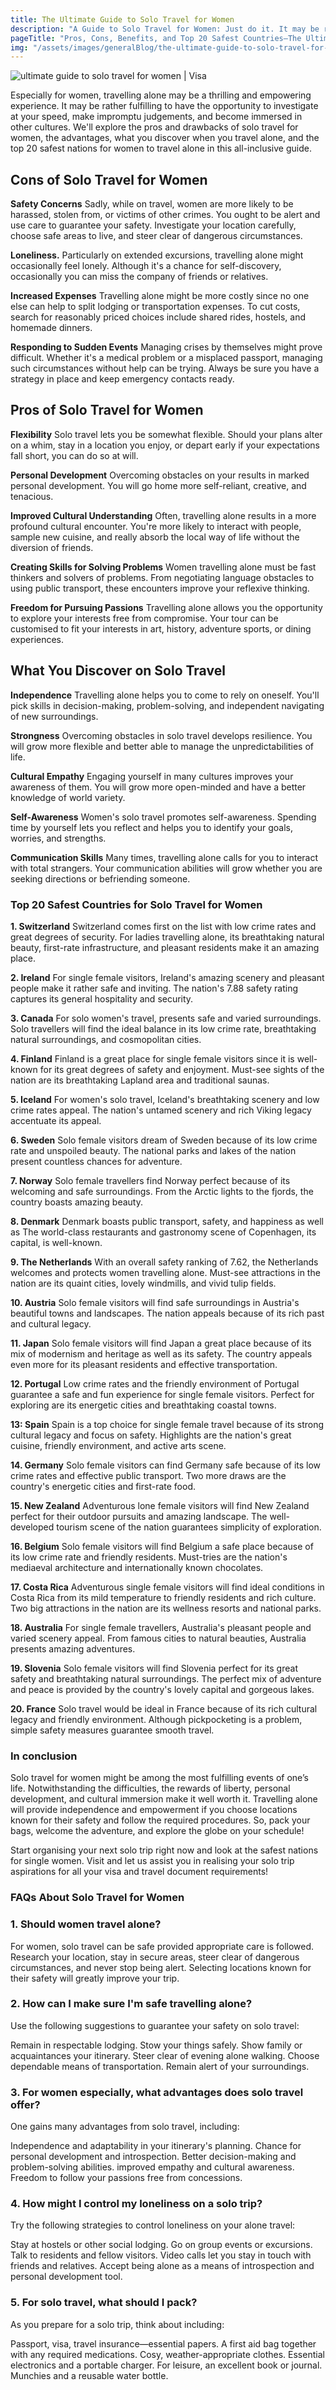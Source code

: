 ```yaml
---
title: The Ultimate Guide to Solo Travel for Women
description: "A Guide to Solo Travel for Women: Just do it. It may be rather fulfilling to have the opportunity to investigate at your speed and make impromptu judgments."
pageTitle: "Pros, Cons, Benefits, and Top 20 Safest Countries—The Ultimate Guide to Solo Travel for Women"
img: "/assets/images/generalBlog/the-ultimate-guide-to-solo-travel-for-women.webp"
---
```


<BlogContentHero>
    <img
        src="/assets/images/generalBlog/the-ultimate-guide-to-solo-travel-for-women.webp"
        alt="ultimate guide to solo travel for women | Visa"
    />
</BlogContentHero>

Especially for women, travelling alone may be a thrilling and empowering experience. It may be rather fulfilling to have the opportunity to investigate at your speed, make impromptu judgements, and become immersed in other cultures. We'll explore the pros and drawbacks of solo travel for women, the advantages, what you discover when you travel alone, and the top 20 safest nations for women to travel alone in this all-inclusive guide.

## Cons of Solo Travel for Women

**Safety Concerns**
Sadly, while on travel, women are more likely to be harassed, stolen from, or victims of other crimes. You ought to be alert and use care to guarantee your safety. Investigate your location carefully, choose safe areas to live, and steer clear of dangerous circumstances.

**Loneliness.**
Particularly on extended excursions, travelling alone might occasionally feel lonely. Although it's a chance for self-discovery, occasionally you can miss the company of friends or relatives.

**Increased Expenses**
Travelling alone might be more costly since no one else can help to split lodging or transportation expenses. To cut costs, search for reasonably priced choices include shared rides, hostels, and homemade dinners.

**Responding to Sudden Events**
Managing crises by themselves might prove difficult. Whether it's a medical problem or a misplaced passport, managing such circumstances without help can be trying. Always be sure you have a strategy in place and keep emergency contacts ready.

## Pros of Solo Travel for Women

**Flexibility**
Solo travel lets you be somewhat flexible. Should your plans alter on a whim, stay in a location you enjoy, or depart early if your expectations fall short, you can do so at will.

**Personal Development**
Overcoming obstacles on your results in marked personal development. You will go home more self-reliant, creative, and tenacious.

**Improved Cultural Understanding**
Often, travelling alone results in a more profound cultural encounter. You're more likely to interact with people, sample new cuisine, and really absorb the local way of life without the diversion of friends.

**Creating Skills for Solving Problems**
Women travelling alone must be fast thinkers and solvers of problems. From negotiating language obstacles to using public transport, these encounters improve your reflexive thinking.

**Freedom for Pursuing Passions**
Travelling alone allows you the opportunity to explore your interests free from compromise. Your tour can be customised to fit your interests in art, history, adventure sports, or dining experiences.

## What You Discover on Solo Travel 

**Independence**
Travelling alone helps you to come to rely on oneself. You'll pick skills in decision-making, problem-solving, and independent navigating of new surroundings.

**Strongness**
Overcoming obstacles in solo travel develops resilience. You will grow more flexible and better able to manage the unpredictabilities of life.

**Cultural Empathy**
Engaging yourself in many cultures improves your awareness of them. You will grow more open-minded and have a better knowledge of world variety.

**Self-Awareness**
Women's solo travel promotes self-awareness. Spending time by yourself lets you reflect and helps you to identify your goals, worries, and strengths.

**Communication Skills**
Many times, travelling alone calls for you to interact with total strangers. Your communication abilities will grow whether you are seeking directions or befriending someone.

### Top 20 Safest Countries for Solo Travel for Women

**1. Switzerland**
Switzerland comes first on the list with low crime rates and great degrees of security. For ladies travelling alone, its breathtaking natural beauty, first-rate infrastructure, and pleasant residents make it an amazing place.

**2. Ireland**
For single female visitors, Ireland's amazing scenery and pleasant people make it rather safe and inviting. The nation's 7.88 safety rating captures its general hospitality and security.

**3. Canada**
For solo women's travel,<LinkText href="/blog/tips-on-how-to-get-ready-for-your-canada-visitor-visa-interview/" text="Canada" /> presents safe and varied surroundings. Solo travellers will find the ideal balance in its low crime rate, breathtaking natural surroundings, and cosmopolitan cities.

**4. Finland**
Finland is a great place for single female visitors since it is well-known for its great degrees of safety and enjoyment. Must-see sights of the nation are its breathtaking Lapland area and traditional saunas.

**5. Iceland**
For women's solo travel, Iceland's breathtaking scenery and low crime rates appeal. The nation's untamed scenery and rich Viking legacy accentuate its appeal.

**6. Sweden**
Solo female visitors dream of Sweden because of its low crime rate and unspoiled beauty. The national parks and lakes of the nation present countless chances for adventure.

**7. Norway**
Solo female travellers find Norway perfect because of its welcoming and safe surroundings. From the Arctic lights to the fjords, the country boasts amazing beauty.

**8. Denmark**
Denmark boasts public transport, safety, and happiness as well as The world-class restaurants and gastronomy scene of Copenhagen, its capital, is well-known.

**9. The Netherlands**
With an overall safety ranking of 7.62, the Netherlands welcomes and protects women travelling alone. Must-see attractions in the nation are its quaint cities, lovely windmills, and vivid tulip fields.

**10. Austria**
Solo female visitors will find safe surroundings in Austria's beautiful towns and landscapes. The nation appeals because of its rich past and cultural legacy.

**11. Japan**
Solo female visitors will find Japan a great place because of its mix of modernism and heritage as well as its safety. The country appeals even more for its pleasant residents and effective transportation.

**12. Portugal**
Low crime rates and the friendly environment of Portugal guarantee a safe and fun experience for single female visitors. Perfect for exploring are its energetic cities and breathtaking coastal towns.

**13: Spain**
Spain is a top choice for single female travel because of its strong cultural legacy and focus on safety. Highlights are the nation's great cuisine, friendly environment, and active arts scene.

**14. Germany**
Solo female visitors can find Germany safe because of its low crime rates and effective public transport. Two more draws are the country's energetic cities and first-rate food.

**15.  New Zealand**
Adventurous lone female visitors will find New Zealand perfect for their outdoor pursuits and amazing landscape. The well-developed tourism scene of the nation guarantees simplicity of exploration.

**16. Belgium**
Solo female visitors will find Belgium a safe place because of its low crime rate and friendly residents. Must-tries are the nation's mediaeval architecture and internationally known chocolates.

**17. Costa Rica**
Adventurous single female visitors will find ideal conditions in Costa Rica from its mild temperature to friendly residents and rich culture. Two big attractions in the nation are its wellness resorts and national parks.

**18. Australia**
For single female travellers, Australia's pleasant people and varied scenery appeal. From famous cities to natural beauties, Australia presents amazing adventures.

**19. Slovenia**
Solo female visitors will find Slovenia perfect for its great safety and breathtaking natural surroundings. The perfect mix of adventure and peace is provided by the country's lovely capital and gorgeous lakes.

**20. France**
Solo travel would be ideal in France because of its rich cultural legacy and friendly environment. Although pickpocketing is a problem, simple safety measures guarantee smooth travel.

### In conclusion
Solo travel for women might be among the most fulfilling events of one’s life. Notwithstanding the difficulties, the rewards of liberty, personal development, and cultural immersion make it well worth it. Travelling alone will provide independence and empowerment if you choose locations known for their safety and follow the required procedures. So, pack your bags, welcome the adventure, and explore the globe on your schedule!

Start organising your next solo trip right now and look at the safest nations for single women. Visit <LinkText href="/" text="VisaCollect" /> and let us assist you in realising your solo trip aspirations for all your visa and travel document requirements!

### FAQs About Solo Travel for Women

### 1. Should women travel alone?
For women, solo travel can be safe provided appropriate care is followed. Research your location, stay in secure areas, steer clear of dangerous circumstances, and never stop being alert. Selecting locations known for their safety will greatly improve your trip.

### 2. How can I make sure I'm safe travelling alone?
Use the following suggestions to guarantee your safety on solo travel:

Remain in respectable lodging.
Stow your things safely.
Show family or acquaintances your itinerary.
Steer clear of evening alone walking.
Choose dependable means of transportation.
Remain alert of your surroundings.

### 3. For women especially, what advantages does solo travel offer?
One gains many advantages from solo travel, including:

Independence and adaptability in your itinerary's planning.
Chance for personal development and introspection.
Better decision-making and problem-solving abilities.
improved empathy and cultural awareness.
Freedom to follow your passions free from concessions.

### 4. How might I control my loneliness on a solo trip?
Try the following strategies to control loneliness on your alone travel:

Stay at hostels or other social lodging.
Go on group events or excursions.
Talk to residents and fellow visitors.
Video calls let you stay in touch with friends and relatives.
Accept being alone as a means of introspection and personal development tool.

### 5. For solo travel, what should I pack?
As you prepare for a solo trip, think about including:

Passport, visa, travel insurance—essential papers.
A first aid bag together with any required medications.
Cosy, weather-appropriate clothes.
Essential electronics and a portable charger.
For leisure, an excellent book or journal.
Munchies and a reusable water bottle.

